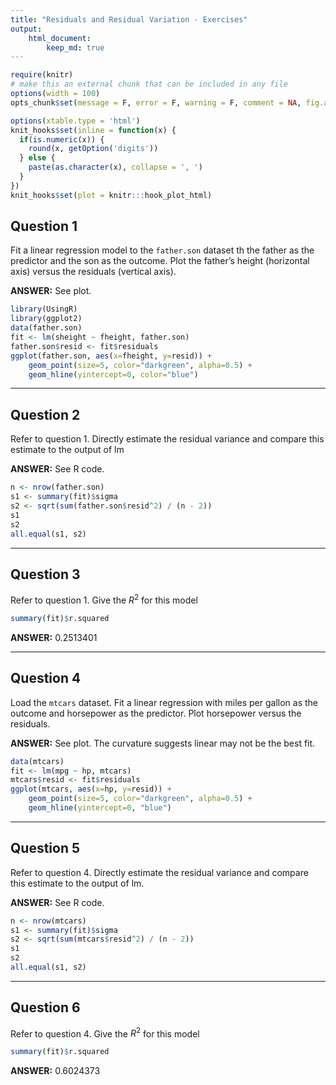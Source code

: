 ```yaml
---
title: "Residuals and Residual Variation - Exercises"
output:
    html_document:
        keep_md: true
---
```


```r
require(knitr)
# make this an external chunk that can be included in any file
options(width = 100)
opts_chunk$set(message = F, error = F, warning = F, comment = NA, fig.align = 'center', dpi = 100, tidy = F, cache.path = '.cache/', fig.path = 'fig/')

options(xtable.type = 'html')
knit_hooks$set(inline = function(x) {
  if(is.numeric(x)) {
    round(x, getOption('digits'))
  } else {
    paste(as.character(x), collapse = ', ')
  }
})
knit_hooks$set(plot = knitr:::hook_plot_html)
```

## Question 1

Fit a linear regression model to the `father.son` dataset th the father as the predictor and the son as the outcome. Plot the father's height (horizontal axis) versus the residuals (vertical axis).

**ANSWER:** See plot.

```r
library(UsingR)
library(ggplot2)
data(father.son)
fit <- lm(sheight ~ fheight, father.son)
father.son$resid <- fit$residuals
ggplot(father.son, aes(x=fheight, y=resid)) +
    geom_point(size=5, color="darkgreen", alpha=0.5) +
    geom_hline(yintercept=0, color="blue")
```

---

## Question 2

Refer to question 1. Directly estimate the residual variance and compare this estimate to the output of lm

**ANSWER:** See R code.

```r
n <- nrow(father.son)
s1 <- summary(fit)$sigma
s2 <- sqrt(sum(father.son$resid^2) / (n - 2))
s1
s2
all.equal(s1, s2)
```

---

## Question 3

Refer to question 1. Give the $R^2$ for this model

```r
summary(fit)$r.squared
```

**ANSWER:** 0.2513401

---

## Question 4

Load the `mtcars` dataset. Fit a linear regression with miles per gallon as the outcome and horsepower as the predictor. Plot horsepower versus the residuals.

**ANSWER:** See plot. The curvature suggests linear may not be the best fit.

```r
data(mtcars)
fit <- lm(mpg ~ hp, mtcars)
mtcars$resid <- fit$residuals
ggplot(mtcars, aes(x=hp, y=resid)) +
    geom_point(size=5, color="darkgreen", alpha=0.5) +
    geom_hline(yintercept=0, "blue")
```

---

## Question 5

Refer to question 4. Directly estimate the residual variance and compare this estimate to the output of lm.

**ANSWER:** See R code.

```r
n <- nrow(mtcars)
s1 <- summary(fit)$sigma
s2 <- sqrt(sum(mtcars$resid^2) / (n - 2))
s1
s2
all.equal(s1, s2)
```

---

## Question 6

Refer to question 4. Give the $R^2$ for this model

```r
summary(fit)$r.squared
```

**ANSWER:** 0.6024373